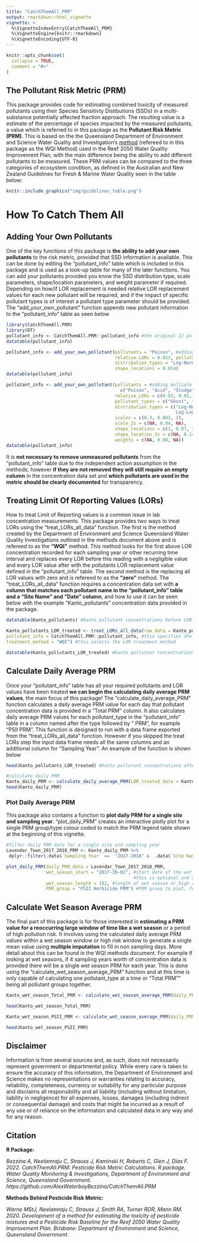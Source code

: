 ```yaml
---
title: "CatchThemAll_PRM"
output: rmarkdown::html_vignette
vignette: >
  %\VignetteIndexEntry{CatchThemAll_PRM}
  %\VignetteEngine{knitr::rmarkdown}
  %\VignetteEncoding{UTF-8}
---
```


```r
knitr::opts_chunk$set(
  collapse = TRUE,
  comment = "#>"
)
```

## The Pollutant Risk Metric (PRM)

This package provides code for estimating combined toxicity of measured pollutants using their Species Sensitivty Distibutions (SSDs) in a multi-substance potentially affected fraction approach. The resulting value is a estimate of the percentage of species impacted by the measured pollutants, a value which is referred to in this package as the **Pollutant Risk Metric (PRM)**. This is based on the the Queensland Department of Environment and Science Water Quality and Investigation's [method](https://www.publications.qld.gov.au/dataset/method-development-pesticide-risk-metric-baseline-condition-of-waterways-to-gbr/resource/c65858f9-d7ba-4aef-aa4f-e148f950220f) (refereed to in this package as  the WQI Method) used in the Reef 2050 Water Quality Improvement Plan, with the main difference being the ability to add different pollutants to be measured. These PRM values can be compared to the three categories of ecosystem condition, as defined in the Australian and New Zealand Guidelines for Fresh & Marine Water Quality seen in the table below:

```r
knitr::include_graphics("img/guidelines_table.png")
```

# How To Catch Them All

## Adding Your Own Pollutants

One of the key functions of this package is **the ability to add your own pollutants** to the risk metric, provided that SSD information is available. This can be done by editing the "pollutant_info" table which is included in this package and is used as a look-up table for many of the later functions. You can add your pollutants provided you know the SSD distribution type, scale parameters, shape/location parameters, and weight parameter if required. Depending on how/if LOR replacement is needed relative LOR replacement values for each new pollutant will be required, and if the impact of specific pollutant types is of interest a pollutant type parameter should be provided. The "add_your_own_pollutant" function appends new pollutant information to the "pollutant_info" table as seen below

```r
library(CatchThemAll.PRM)
library(DT)
pollutant_info <- CatchThemAll.PRM::pollutant_info #the original 22 pollutants
datatable(pollutant_info)

pollutant_info <- add_your_own_pollutant(pollutants = "Poison", #adding one new pollutant
                                         relative_LORs = 0.023, pollutant_types = "Poison",
                                         distribution_types = "Log-Normal", scales = 0.09,
                                         shape_locations = 0.014)
datatable(pollutant_info)

pollutant_info <- add_your_own_pollutant(pollutants = #adding multiple new pollutants
                                           c("Poison", "Acid", "Sludge"),
                                         relative_LORs = c(0.03, 0.01, 0.5), 
                                         pollutant_types = c("Ghost", "Bug", "Poison"),
                                         distribution_types = c("Log-Normal", "Log-Logistic
                                                                Log-Logistic", "Burr Type III"),
                                         scales = c(0.3, 0.002, 2),
                                         scale_2s = c(NA, 0.04, NA), 
                                         shape_locations = c(1, 0.07, 3),
                                         shape_location_2s = c(NA, 0.14, 2.3),
                                         weights = c(NA, 0.08, NA))
datatable(pollutant_info)

```

It is **not necessary to remove unmeasured pollutants** from the "pollutant_info" table due to the independent action assumption in the methods, however **if they are not removed they will still require an empty column** in the concentration data set and **which pollutants are used in the metric should be clearly documented** for transparency. 

## Treating Limit Of Reporting Values (LORs)

How to treat Limit of Reporting values is a common issue in lab concentration measurements. This package provides two ways to treat LORs using the "treat_LORs_all_data" function. The first is the method created by the Department of Environment and Science Queensland Water Quality Investigations outlined in the methods document above and is refereed to as the **"WQI"** method. This method looks for the first above LOR concentration recorded for each sampling year or other recurring time interval and replaces every LOR before this reading with a negligible value and every LOR value after with the pollutants LOR replacement value defined in the "pollutant_info" table. The second method is the replacing all LOR values with zero and is refereed to as the **"zero"** method. The "treat_LORs_all_data" function requires a concentration data set with **a column that matches each pollutant name in the "pollutant_info" table and a "Site Name" and "Date" column**, and how to use it can be seen below with the example "Kanto_pollutants" concentration data provided in the package.

```r

datatable(Kanto_pollutants) #Kanto pollutant concentrations before LOR treatment

Kanto_pollutants_LOR_treated <- treat_LORs_all_data(raw_data = Kanto_pollutants, #this is the pollutant concentration dataset to be treated
pollutant_info = CatchThemAll.PRM::pollutant_info, #this specifies the pollutant info look-up table
treatment_method = "WQI") #this selects the LOR treatment method

datatable(Kanto_pollutants_LOR_treated) #Kanto pollutant concentrations after treatment, LORs should be replaced with either 0.0000001 or LOR replacement value

```


## Calculate Daily Average PRM

Once your "pollutant_info" table has all your required pollutants and LOR values have been treated **we can begin the calculating daily average PRM values**, the main focus of this package! The "calculate_daily_average_PRM" function calculates a daily average PRM value for each day that pollutant concentration data is provided in a "Total PRM" column. It also calculates daily average PRM values for each pollutant_type in the "pollutant_info" table in a column named after the type followed by " PRM", for example "PSII PRM". This function is designed to run with a data frame exported from the "treat_LORs_all_data" function. However if you skipped the treat LORs step the input data frame needs all the same columns and an additional column for "Sampling Year". An example of the function is shown below

```r
head(Kanto_pollutants_LOR_treated) #Kanto pollutant concentrations after LOR treatment

#calculate daily PRM
Kanto_daily_PRM <- calculate_daily_average_PRM(LOR_treated_data = Kanto_pollutants_LOR_treated)
head(Kanto_daily_PRM)

```

### Plot Daily Average PRM

This package also contains a function to **plot daily PRM for a single site and sampling year**. "plot_daily_PRM" creates an interactive plotly plot for a single PRM group/type colour coded to match the PRM legend table shown at the beginning of this vignette.

```r
#filter daily PRM data for a single site and sampling year
Lavendar_Town_2017_2018_PRM <- Kanto_daily_PRM %>%
 dplyr::filter(.data$`Sampling Year` ==  "2017-2018" &  .data$`Site Name` == "Lavendar Town")

plot_daily_PRM(daily_PRM_data = Lavendar_Town_2017_2018_PRM,
               wet_season_start = "2017-10-02", #start date of the wet season or high risk window
                                                #this is optional and can be removed with = NULL
               wet_season_length = 182, #length of wet season or high risk window
               PRM_group = "PSII Herbicide PRM") #PRM group to plot, for all PRM = "Total PRM"

```


## Calculate Wet Season Average PRM

The final part of this package is for those interested in **estimating a PRM value for a reoccurring large window of time like a wet season** or a period of high pollution risk. It involves using the calculated daily average PRM values within a wet season window or high risk window to generate a single mean value using **multiple imputation** to fill in non sampling days. More detail about this can be found in the WQI methods document. For example if looking at wet seasons, if 4 sampling years worth of concentration data is provided there will be a single wet season PRM for each year. This is done using the "calculate_wet_season_average_PRM" function and at this time is only capable of calculating one pollutant_type at a time or "Total PRM"" being all pollutant groups together.

```r
Kanto_wet_season_Total_PRM <- calculate_wet_season_average_PRM(daily_PRM_data = Kanto_daily_PRM, PRM_group = "Total PRM") #this calculates the wet season average PRM for all pollutant groups

head(Kanto_wet_season_Total_PRM)

Kanto_wet_season_PSII_PRM <- calculate_wet_season_average_PRM(daily_PRM_data = Kanto_daily_PRM, PRM_group = "PSII Herbicide PRM") #this calculates the wet season average PRM for only PSII pollutants

head(Kanto_wet_season_PSII_PRM)

```

## Disclaimer

Information is from several sources and, as such, does not necessarily represent government or departmental policy. While every care is taken to ensure the accuracy of this information, the Department of Environment and Science makes no representations or warranties relating to  accuracy, reliability, completeness, currency or suitability for any particular purpose and disclaims all responsibility and all liability (including without limitation, liability in negligence) for all expenses, losses, damages (including indirect or consequential damage) and costs that might be incurred as a result of any use or of reliance on the information and calculated data in any way and for any reason.

## Citation

**R Package:**

*Bezzina A, Neelamraju C, Strauss J, Kaminski H, Roberts C, Glen J, Dias F. 2022. CatchThemAll.PRM: Pesticide Risk Metric Calculations. R package. Water Quality Monitoring & Investigations, Department of Environment and Science, Queensland Government. https://github.com/AlexWaterboyBezzina/CatchThemAll.PRM*

**Methods Behind Pesticide Risk Metric:**

*Warne MStJ, Neelamraju C, Strauss J, Smith RA, Turner RDR, Mann RM. 2020. Development of a method for estimating the toxicity of pesticide mixtures and a Pesticide Risk Baseline for the Reef 2050 Water Quality Improvement Plan. Brisbane: Department of Environment and Science, Queensland Government.*
